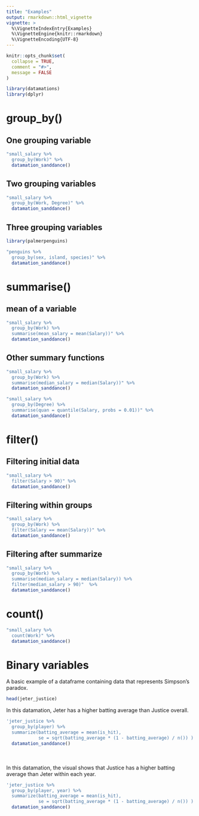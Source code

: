```yaml
---
title: "Examples"
output: rmarkdown::html_vignette
vignette: >
  %\VignetteIndexEntry{Examples}
  %\VignetteEngine{knitr::rmarkdown}
  %\VignetteEncoding{UTF-8}
---
```


```r
knitr::opts_chunk$set(
  collapse = TRUE,
  comment = "#>",
  message = FALSE
)
```

```r
library(datamations)
library(dplyr)
```

# group_by()

## One grouping variable

```r
"small_salary %>%
  group_by(Work)" %>%
  datamation_sanddance()
```

## Two grouping variables

```r
"small_salary %>%
  group_by(Work, Degree)" %>%
  datamation_sanddance()
```

## Three grouping variables

```r
library(palmerpenguins)

"penguins %>%
  group_by(sex, island, species)" %>%
  datamation_sanddance()
```

# summarise()

## mean of a variable

```r
"small_salary %>%
  group_by(Work) %>%
  summarise(mean_salary = mean(Salary))" %>%
  datamation_sanddance()
```

## Other summary functions

```r
"small_salary %>%
  group_by(Work) %>%
  summarise(median_salary = median(Salary))" %>%
  datamation_sanddance()
```

```r
"small_salary %>%
  group_by(Degree) %>%
  summarise(quan = quantile(Salary, probs = 0.01))" %>%
  datamation_sanddance()
```

# filter()

## Filtering initial data

```r
"small_salary %>%
  filter(Salary > 90)" %>%
  datamation_sanddance()
```

## Filtering within groups

```r
"small_salary %>%
  group_by(Work) %>%
  filter(Salary == mean(Salary))" %>%
  datamation_sanddance()
```

## Filtering after summarize

```r
"small_salary %>%
  group_by(Work) %>%
  summarise(median_salary = median(Salary)) %>%
  filter(median_salary > 90)"  %>%
  datamation_sanddance()
```

# count()

```r
"small_salary %>%
  count(Work)" %>%
  datamation_sanddance()
```

# Binary variables

A basic example of a dataframe containing data that represents Simpson's paradox.

```r
head(jeter_justice)
```


In this datamation, Jeter has a higher batting average than Justice overall.

```r
'jeter_justice %>%
  group_by(player) %>%
  summarize(batting_average = mean(is_hit),
            se = sqrt(batting_average * (1 - batting_average) / n()) )' %>%
  datamation_sanddance()
```
<br>
<br>
In this datamation, the visual shows that Justice has a higher batting average than Jeter within each year.

```r
'jeter_justice %>%
  group_by(player, year) %>%
  summarize(batting_average = mean(is_hit),
            se = sqrt(batting_average * (1 - batting_average) / n()) )' %>%
  datamation_sanddance()
```
